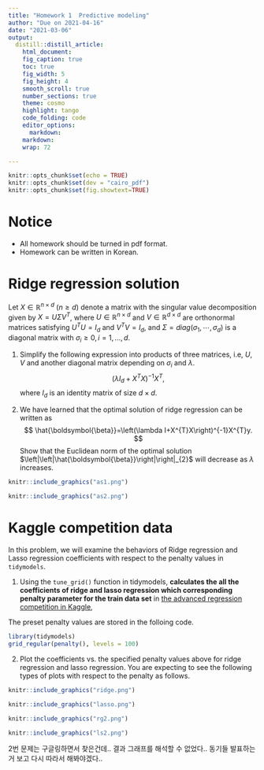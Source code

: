 ```yaml
---
title: "Homework 1  Predictive modeling"
author: "Due on 2021-04-16"
date: "2021-03-06"
output:
  distill::distill_article:
    html_document:
    fig_caption: true
    toc: true
    fig_width: 5
    fig_height: 4
    smooth_scroll: true
    number_sections: true
    theme: cosmo
    highlight: tango
    code_folding: code
    editor_options: 
      markdown: 
    markdown: 
    wrap: 72

---
```


```r
knitr::opts_chunk$set(echo = TRUE)
knitr::opts_chunk$set(dev = "cairo_pdf")
knitr::opts_chunk$set(fig.showtext=TRUE)
```

# Notice {.unnumbered}

-   All homework should be turned in pdf format.
-   Homework can be written in Korean.

# Ridge regression solution

Let $X\in\mathbb{R}^{n\times d}$ $\left(n\geq d\right)$ denote a matrix
with the singular value decomposition given by $X=U\Sigma V^{T}$, where
$U\in\mathbb{R}^{n\times d}$ and $V\in\mathbb{R}^{d\times d}$ are
orthonormal matrices satisfying $U^{T}U=I_{d}$ and $V^{T}V=I_{d}$, and
$\Sigma=diag\left(\sigma_{1},\cdots,\sigma_{d}\right)$ is a diagonal
matrix with $\sigma_{i}\geq0,i=1,...,d.$

1)  Simplify the following expression into products of three matrices,
    i.e, $U$, $V$ and another diagonal matrix depending on $\sigma_{i}$
    and $\lambda$. $$
    \left(\lambda I_{d}+X^{T}X\right)^{-1}X^{T},
    $$ where $I_{d}$ is an identity matrix of size $d\times d$.


2)  We have learned that the optimal solution of ridge regression can be
    written as $$
    \hat{\boldsymbol{\beta}}=\left(\lambda I+X^{T}X\right)^{-1}X^{T}y.
    $$ Show that the Euclidean norm of the optimal solution
    $\left|\left|\hat{\boldsymbol{\beta}}\right|\right|_{2}$ will
    decrease as $\lambda$ increases.
    
    
```r

knitr::include_graphics("as1.png")

knitr::include_graphics("as2.png")
```

# Kaggle competition data

In this problem, we will examine the behaviors of Ridge regression and
Lasso regression coefficients with respect to the penalty values in
`tidymodels`.

1)  Using the `tune_grid()` function in tidymodels, **calculates the all
    the coefficients of ridge and lasso regression which corresponding
    penalty parameter for the train data set** in [the advanced
    regression competition in
    Kaggle](https://www.kaggle.com/c/house-prices-advanced-regression-techniques),

The preset penalty values are stored in the folloing code.

```r
library(tidymodels)
grid_regular(penalty(), levels = 100)
```

2)  Plot the coefficients vs. the specified penalty values above for
    ridge regression and lasso regression. You are expecting to see the
    following types of plots with respect to the penalty as follows.

```r

knitr::include_graphics("ridge.png")

knitr::include_graphics("lasso.png")
```

```r

knitr::include_graphics("rg2.png")

knitr::include_graphics("ls2.png")
```

2번 문제는 구글링하면서 찾은건데.. 결과 그래프를 해석할 수 없었다.. 
동기들 발표하는거 보고 다시 따라서 해봐야겠다..